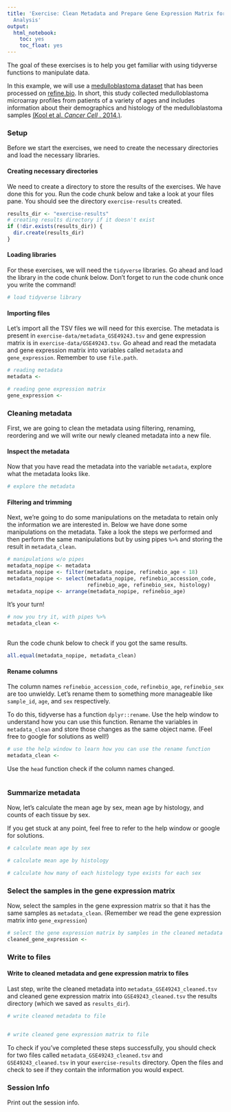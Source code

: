 ```yaml
---
title: 'Exercise: Clean Metadata and Prepare Gene Expression Matrix for Downstream
  Analysis'
output:
  html_notebook:
    toc: yes
    toc_float: yes
---
```

The goal of these exercises is to help you get familiar with using tidyverse 
functions to manipulate data. 

In this example, we will use a [medulloblastoma dataset](https://www.refine.bio/experiments/GSE49243/gene-expression-data-from-medulloblastoma-tumor-samples) 
that has been processed on [refine.bio](http://docs.refine.bio/en/latest/main_text.html#processing-information). 
In short, this study collected medulloblastoma microarray profiles from patients
of a variety of ages and includes information about their demographics and 
histology of the medulloblastoma samples [(Kool et al. _Cancer Cell_ . 2014.)](https://www.ncbi.nlm.nih.gov/pubmed/24651015).

### Setup 

Before we start the exercises, we need to create the necessary directories and 
load the necessary libraries.

#### Creating necessary directories

We need to create a directory to store the results of the exercises. 
We have done this for you. 
Run the code chunk below and take a look at your files pane. 
You should see the directory `exercise-results` created. 

```r
results_dir <- "exercise-results"
# creating results directory if it doesn't exist
if (!dir.exists(results_dir)) {
  dir.create(results_dir)
}
```

#### Loading libraries

For these exercises, we will need the `tidyverse` libraries. 
Go ahead and load the library in the code chunk below.
Don't forget to run the code chunk once you write the command! 

```r
# load tidyverse library

```

#### Importing files

Let's import all the TSV files we will need for this exercise. 
The metadata is present in `exercise-data/metadata_GSE49243.tsv` and gene 
expression matrix is in `exercise-data/GSE49243.tsv`.
Go ahead and read the metadata and gene expression matrix into variables called
`metadata` and `gene_expression`.
Remember to use `file.path`. 

```r
# reading metadata
metadata <- 

# reading gene expression matrix
gene_expression <- 
```

### Cleaning metadata

First, we are going to clean the metadata using filtering, renaming, reordering 
and we will write our newly cleaned metadata into a new file. 

#### Inspect the metadata

Now that you have read the metadata into the variable `metadata`, explore what 
the metadata looks like. 

```r
# explore the metadata

```

#### Filtering and trimming

Next, we're going to do some manipulations on the metadata to retain only the 
information we are interested in. 
Below we have done some manipulations on the metadata. 
Take a look the steps we performed and then perform the same manipulations but 
by using pipes `%>%` and storing the result in `metadata_clean`. 

```r
# manipulations w/o pipes
metadata_nopipe <- metadata
metadata_nopipe <- filter(metadata_nopipe, refinebio_age < 18)
metadata_nopipe <- select(metadata_nopipe, refinebio_accession_code, 
                          refinebio_age, refinebio_sex, histology)
metadata_nopipe <- arrange(metadata_nopipe, refinebio_age)
```

It's your turn! 

```r
# now you try it, with pipes %>%
metadata_clean <- 
  
```

Run the code chunk below to check if you got the same results. 

```r
all.equal(metadata_nopipe, metadata_clean)
```

#### Rename columns

The column names `refinebio_accession_code`, `refinebio_age`, `refinebio_sex` 
are too unwieldy. 
Let's rename them to something more manageable like `sample_id`, `age`, and 
`sex` respectively. 

To do this, tidyverse has a function `dplyr::rename`. 
Use the help window to understand how you can use this function. 
Rename the variables in `metadata_clean` and store those changes as the same object name. 
(Feel free to google for solutions as well!)

```r
# use the help window to learn how you can use the rename function
metadata_clean <- 

```

Use the `head` function check if the column names changed.

```r

```

### Summarize metadata

Now, let's calculate the mean age by sex, mean age by histology, and counts of 
each tissue by sex. 

If you get stuck at any point, feel free to refer to the help window or google 
for solutions.

```r
# calculate mean age by sex

```

```r
# calculate mean age by histology

```

```r
# calculate how many of each histology type exists for each sex

```

### Select the samples in the gene expression matrix

Now, select the samples in the gene expression matrix so that it has the same 
samples as `metadata_clean`. 
(Remember we read the gene expression matrix into `gene_expression`)

```r
# select the gene expression matrix by samples in the cleaned metadata
cleaned_gene_expression <- 
```

### Write to files

#### Write to cleaned metadata and gene expression matrix to files

Last step, write the cleaned metadata into `metadata_GSE49243_cleaned.tsv` and 
cleaned gene expression 
matrix into `GSE49243_cleaned.tsv` the results directory (which we saved as 
`results_dir`).

```r
# write cleaned metadata to file


# write cleaned gene expression matrix to file

```

To check if you've completed these steps successfully, you should check for two 
files called `metadata_GSE49243_cleaned.tsv` and `GSE49243_cleaned.tsv` in your 
`exercise-results` directory. 
Open the files and check to see if they contain the 
information you would expect. 

### Session Info

Print out the session info.
```r

```
